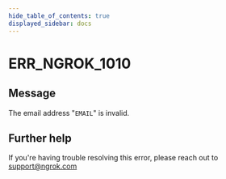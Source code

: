 ```yaml
---
hide_table_of_contents: true
displayed_sidebar: docs
---
```



# ERR_NGROK_1010

## Message

The email address "`EMAIL`" is invalid.

<ErrorDetails error="err_ngrok_1010" />

## Further help

If you're having trouble resolving this error, please reach out to [support@ngrok.com](mailto:support@ngrok.com?subject=Help%20with%20ERR_NGROK_1010)
